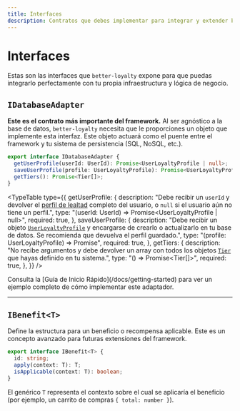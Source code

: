 ```yaml
---
title: Interfaces
description: Contratos que debes implementar para integrar y extender better-loyalty.
---
```



# Interfaces

Estas son las interfaces que `better-loyalty` expone para que puedas integrarlo perfectamente con tu propia infraestructura y lógica de negocio.

## `IDatabaseAdapter`

**Este es el contrato más importante del framework.** Al ser agnóstico a la base de datos, `better-loyalty` necesita que le proporciones un objeto que implemente esta interfaz. Este objeto actuará como el puente entre el framework y tu sistema de persistencia (SQL, NoSQL, etc.).

```typescript
export interface IDatabaseAdapter {
  getUserProfile(userId: UserId): Promise<UserLoyaltyProfile | null>;
  saveUserProfile(profile: UserLoyaltyProfile): Promise<UserLoyaltyProfile>;
  getTiers(): Promise<Tier[]>;
}
```

<TypeTable
  type={{
    getUserProfile: {
      description:
        "Debe recibir un `userId` y devolver el [perfil de lealtad](/docs/api-reference/data-types#userloyaltyprofile) completo del usuario, o `null` si el usuario aún no tiene un perfil.",
      type: "(userId: UserId) => Promise<UserLoyaltyProfile | null>",
      required: true,
    },
    saveUserProfile: {
      description:
        "Debe recibir un objeto [`UserLoyaltyProfile`](/docs/api-reference/data-types#userloyaltyprofile) y encargarse de crearlo o actualizarlo en tu base de datos. Se recomienda que devuelva el perfil guardado.",
      type: "(profile: UserLoyaltyProfile) => Promise<UserLoyaltyProfile>",
      required: true,
    },
    getTiers: {
      description:
        "No recibe argumentos y debe devolver un array con todos los objetos [`Tier`](/docs/api-reference/data-types#tier) que hayas definido en tu sistema.",
      type: "() => Promise<Tier[]>",
      required: true,
    },
  }}
/>

<Callout title="Guía Práctica">
  Consulta la [Guía de Inicio Rápido](/docs/getting-started) para ver un ejemplo
  completo de cómo implementar este adaptador.
</Callout>

---

## `IBenefit<T>`

Define la estructura para un beneficio o recompensa aplicable. Este es un concepto avanzado para futuras extensiones del framework.

```typescript
export interface IBenefit<T> {
  id: string;
  apply(context: T): T;
  isApplicable(context: T): boolean;
}
```

El genérico `T` representa el contexto sobre el cual se aplicaría el beneficio (por ejemplo, un carrito de compras `{ total: number }`).
